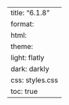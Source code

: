 ---
title: "6.1.8"
format:
    html:
        theme:
            light: flatly
            dark: darkly
        css: styles.css
        toc: true
---